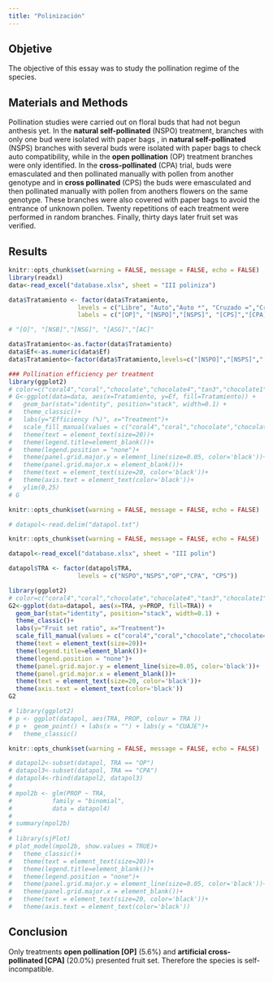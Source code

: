 ```yaml
---
title: "Polinización"
---
```


## Objetive
The objective of this essay was to study the pollination regime of the species.

## Materials and Methods
Pollination studies were carried out on floral buds that had not begun anthesis yet. In the **natural self-pollinated** (NSPO) treatment, branches with only one bud were isolated with paper bags , in **natural self-pollinated** (NSPS) branches with several buds were isolated with paper bags to check auto compatibility, while in the **open pollination** (OP) treatment branches were only identified. In the **cross-pollinated** (CPA) trial, buds were emasculated and then pollinated manually with pollen from another genotype and in **cross pollinated** (CPS) the buds were emasculated and then pollinated manually with pollen from anothers flowers on the same genotype. These branches were also covered with paper bags to avoid the entrance of unknown pollen. Twenty repetitions of each treatment were performed in random branches. Finally, thirty days later fruit set was verified.
 
## Results
```r
knitr::opts_chunk$set(warning = FALSE, message = FALSE, echo = FALSE)
library(readxl)
data<-read_excel("database.xlsx", sheet = "III poliniza")

data$Tratamiento <- factor(data$Tratamiento,
                   levels = c("Libre", "Auto","Auto *", "Cruzado =","Cruzado *"),
                   labels = c("[OP]", "[NSPO]","[NSPS]", "[CPS]","[CPA]"))

# "[O]", "[NSB]","[NSG]", "[ASG]","[AC]"

data$Tratamiento<-as.factor(data$Tratamiento)
data$Ef<-as.numeric(data$Ef)
data$Tratamiento<-factor(data$Tratamiento,levels=c("[NSPO]","[NSPS]","[OP]","[CPA]", "[CPS]"))

### Pollination efficiency per treatment
library(ggplot2)
# color=c("coral4","coral","chocolate","chocolate4","tan3","chocolate1")
# G<-ggplot(data=data, aes(x=Tratamiento, y=Ef, fill=Tratamiento)) +
#   geom_bar(stat="identity", position="stack", width=0.1) +
#   theme_classic()+
#   labs(y="Efficiency (%)", x="Treatment")+
#   scale_fill_manual(values = c("coral4","coral","chocolate","chocolate4","tan3"))+
#   theme(text = element_text(size=20))+
#   theme(legend.title=element_blank())+
#   theme(legend.position = "none")+
#   theme(panel.grid.major.y = element_line(size=0.05, color='black'))+
#   theme(panel.grid.major.x = element_blank())+
#   theme(text = element_text(size=20, color='black'))+
#   theme(axis.text = element_text(color='black'))+
#   ylim(0,25)
# G
```

```r
knitr::opts_chunk$set(warning = FALSE, message = FALSE, echo = FALSE)

# datapol<-read.delim("datapol.txt")

```

```r
knitr::opts_chunk$set(warning = FALSE, message = FALSE, echo = FALSE)

datapol<-read_excel("database.xlsx", sheet = "III polin")

datapol$TRA <- factor(datapol$TRA,
                   levels = c("NSPO","NSPS","OP","CPA", "CPS"))

library(ggplot2)
# color=c("coral4","coral","chocolate","chocolate4","tan3","chocolate1")
G2<-ggplot(data=datapol, aes(x=TRA, y=PROP, fill=TRA)) +
  geom_bar(stat="identity", position="stack", width=0.1) +
  theme_classic()+
  labs(y="Fruit set ratio", x="Treatment")+
  scale_fill_manual(values = c("coral4","coral","chocolate","chocolate4","tan3"))+
  theme(text = element_text(size=20))+
  theme(legend.title=element_blank())+
  theme(legend.position = "none")+
  theme(panel.grid.major.y = element_line(size=0.05, color='black'))+
  theme(panel.grid.major.x = element_blank())+
  theme(text = element_text(size=20, color='black'))+
  theme(axis.text = element_text(color='black'))
G2

# library(ggplot2)
# p <- ggplot(datapol, aes(TRA, PROP, colour = TRA ))
# p +  geom_point() + labs(x = "") + labs(y = "CUAJE")+
#   theme_classic()

```

```r
knitr::opts_chunk$set(warning = FALSE, message = FALSE, echo = FALSE)

# datapol2<-subset(datapol, TRA == "OP")
# datapol3<-subset(datapol, TRA == "CPA")
# datapol4<-rbind(datapol2, datapol3)
# 
# mpol2b <- glm(PROP ~ TRA,
#           family = "binomial",
#           data = datapol4)
# 
# summary(mpol2b)
# 
# library(sjPlot)
# plot_model(mpol2b, show.values = TRUE)+
#   theme_classic()+
#   theme(text = element_text(size=20))+
#   theme(legend.title=element_blank())+
#   theme(legend.position = "none")+
#   theme(panel.grid.major.y = element_line(size=0.05, color='black'))+
#   theme(panel.grid.major.x = element_blank())+
#   theme(text = element_text(size=20, color='black'))+
#   theme(axis.text = element_text(color='black'))


```


## Conclusion

Only treatments **open pollination [OP]** (5.6%) and **artificial cross-pollinated [CPA]** (20.0%) presented fruit set. Therefore the species is self-incompatible.